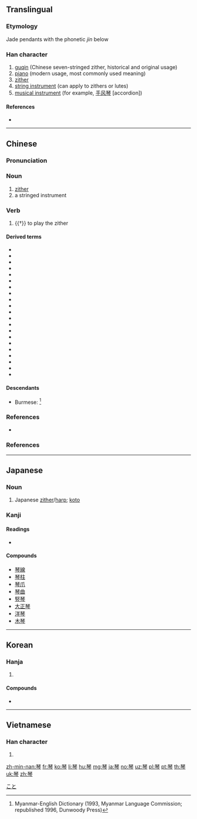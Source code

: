 {{also|琹|珡}}
==Translingual==

===Etymology===
Jade pendants with the phonetic ''jin'' below

===Han character===
{{Han char|rn=96|rad=玉|as=08|sn=12|four=11207|canj=MGOIN|ids=⿱玨今}}

# [[guqin]] (Chinese seven-stringed zither, historical and original usage)
# [[piano]] (modern usage, most commonly used meaning)
# [[zither]]
# [[string instrument]] (can apply to zithers or lutes)
# [[musical instrument]] (for example, [[手风琴]] [accordion])

====References====
* {{Han ref|kx=0735.110|dkj=21079|dj=1147.080|hdz=21119.070|uh=7434|ud=29748|bh=B55E|bd=46430}}

----

==Chinese==
{{zh-forms}}

===Pronunciation===
{{zh-pron
|m=qín|ma=y
|c=kam4
|h=pfs=khìm
|mn=khîm
|w=
|mc=y
|oc=y
|cat=n
}}

===Noun===
{{zh-noun}}

# [[zither]]
# a stringed instrument

===Verb===
{{zh-verb}}
# {{†}} to play the zither
#: {{zh-x|^象 往 入 ^舜 宮，^舜 在 床 琴。|Xiang entered Shun's room, and found Shun on his bed '''playing the zither'''.|CL|ref={{m|zh|w:zh:孟子|孟子}}《{{m|zh|s:zh:孟子/萬章上|萬章上}}》}}

====Derived terms====
* {{zh-l|布祖基琴|tr=bùzǔjīqín}}
* {{zh-l|電子琴|tr=diànzǐqín}}
* {{zh-l|獨弦琴|tr=dúxiánqín}}
* {{zh-l|風琴|tr=fēngqín}}
* {{zh-l|鋼片琴|tr=gāngpiànqín}}
* {{zh-l|鋼琴|tr=gāngqín}}
* {{zh-l|古琴|tr=gǔqín}}
* {{zh-l|胡琴|tr=húqín}}
* {{zh-l|口琴|tr=kǒuqín}}
* {{zh-l|雷琴|tr=léiqín}}
* {{zh-l|六角琴|tr=liùjiǎoqín}}
* {{zh-l|柳琴|tr=liǔqín}}
* {{zh-l|馬林巴琴|tr=mǎlínbā qín}}
* {{zh-l|梅花琴|tr=méihuāqín}}
* {{zh-l|手風琴|tr=shǒufēngqín}}
* {{zh-l|提琴|tr=tíqín}}
* {{zh-l|奚琴|tr=xīqín}}
* {{zh-l|揚琴|tr=yángqín}}
* {{zh-l|鐘琴|tr=zhōngqín}}
* {{zh-l|琴瑟|tr=qínsè}}
* {{zh-l|琴弦|tr=qínxián}}

====Descendants====
* Burmese: {{l|my|ခင်|tr=khìn}} {{qualifier|borrowed}}<ref>Myanmar-English Dictionary (1993, Myanmar Language Commission; republished 1996, Dunwoody Press)</ref>

===References===
*{{R:twedu|A02583}}

===References===
<references/>

{{zh-cat|Musical instruments}}

----

==Japanese==
{{wikipedia|Koto (musical instrument)}}

===Noun===
{{ja-noun|こと}}

# Japanese [[zither]]/[[harp]]; [[koto]]

===Kanji===
{{ja-kanji|grade=c|rs=玉08}}

====Readings====
* {{ja-readings|goon=[[ごん]] (gon)|kanon=[[きん]] (kin)|kun=[[こと]] (koto)}}

====Compounds====
* [[琴線]]
* [[琴柱]]
* [[琴爪]]
* [[琴曲]]
* [[竪琴]]
* [[大正琴]]
* [[洋琴]]
* [[木琴]]

[[Category:ja:Musical instruments|こと]]

----

==Korean==

===Hanja===
{{ko-hanja|hangeul=[[금]]|eumhun=|rv=geum|mr=kŭm|y=kum}}

# {{defn|lang=ko|sort=玉08}}

====Compounds====
* {{l|ko|伽倻琴|tr=[[가야금]], gayageum, kayagŭm}}

----

==Vietnamese==

===Han character===
{{vi-hantu|[[cầm]]|rs=玉08}}

# {{defn|lang=vi|sort=玉08}}

[[zh-min-nan:琴]]
[[fr:琴]]
[[ko:琴]]
[[li:琴]]
[[hu:琴]]
[[mg:琴]]
[[ja:琴]]
[[no:琴]]
[[uz:琴]]
[[pl:琴]]
[[pt:琴]]
[[th:琴]]
[[uk:琴]]
[[zh:琴]]